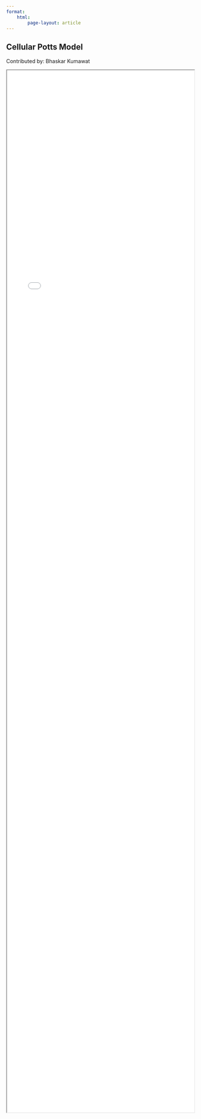 ```yaml
---
format:
    html:
        page-layout: article
---
```


:::{.column-page}
# Cellular Potts Model
Contributed by: Bhaskar Kumawat
:::

:::{.column-screen}
```{=html}
<div style="height: 70vh;">
<iframe style="display: block; width: 100%; height:100%; frameborder:0;" src="slides/slides_cellular_potts.html">
</iframe>
</div>
```
:::